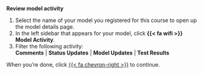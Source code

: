 ## {background-iframe="https://app.prod.validmind.ai/model-inventory" background-interactive="true" data-preload="yes"}

:::: {.slideover--b .auto-collapse-10}
::: {.tc}
**Review model activity**
:::

1. Select the name of your model you registered for this course to open up the model details page.
2. In the left sidebar that appears for your model, click **{{< fa wifi >}} Model Activity**.
3. Filter the following activity: <br>**Comments** | **Status Updates** | **Model Updates** | **Test Results**

When you're done, click [{{< fa chevron-right >}}]() to continue.

::::